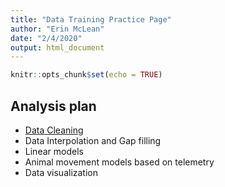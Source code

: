 ```yaml
---
title: "Data Training Practice Page"
author: "Erin McLean"
date: "2/4/2020"
output: html_document
---
```


```r
knitr::opts_chunk$set(echo = TRUE)
```

## Analysis plan

- [Data Cleaning](data-cleaning.html)
- Data Interpolation and Gap filling
- Linear models
- Animal movement models based on telemetry
- Data visualization